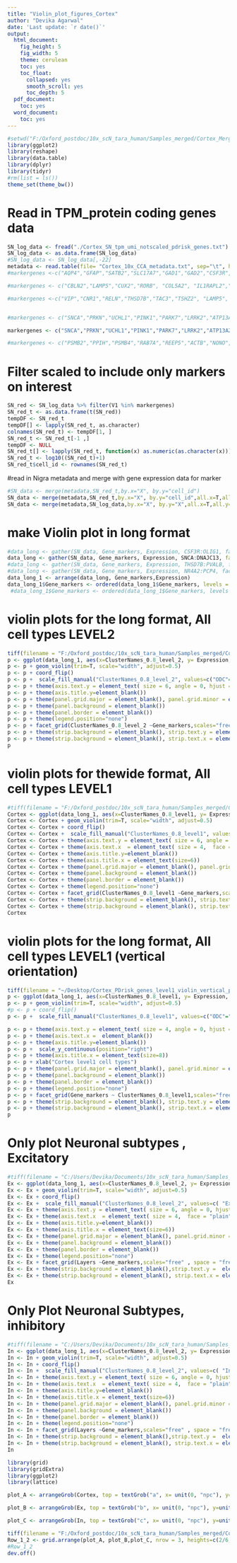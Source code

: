 ```yaml
---
title: "Violin_plot_figures_Cortex"
author: "Devika Agarwal"
date: 'Last update: `r date()`'
output:
  html_document:
    fig_height: 5
    fig_width: 5
    theme: cerulean
    toc: yes
    toc_float:
      collapsed: yes
      smooth_scroll: yes
      toc_depth: 5
  pdf_document:
    toc: yes
  word_document:
    toc: yes
---
```


```r
#setwd("F:/Oxford_postdoc/10x_scN_tara_human/Samples_merged/Cortex_Merged_CCA/Figures")
library(ggplot2)
library(reshape)
library(data.table)
library(dplyr)
library(tidyr)
#rm(list = ls())
theme_set(theme_bw())
```

# Read in TPM_protein coding genes data

```r
SN_log_data <- fread("./Cortex_SN_tpm_umi_notscaled_pdrisk_genes.txt")
SN_log_data <- as.data.frame(SN_log_data)
#SN_log_data <- SN_log_data[,-22]
metadata <- read.table(file= "Cortex_10x_CCA_metadata.txt", sep="\t", header=T)
#markergenes <-c("AQP4","GFAP","SATB2","SLC17A7","GAD1","GAD2","CSF3R","PLXDC2","MOG","MOBP","OLIG1","VCAN")# DISTINGUISING BETWEEN ALL CELL TYPES

#markergenes <- c("CBLN2","LAMP5","CUX2","RORB", "COL5A2", "IL1RAPL2","TPBG","ETV1", "PCP4","HS3ST5","HTR2C","TLE4","SEMA3D","NTNG2","NR4A2") # EXCITATORY NEURONS

#markergenes <-c("VIP","CNR1","RELN","THSD7B","TAC3","TSHZ2", "LAMP5", "SV2C","COL5A2","EYA4","NOS1","PVALB","SULF1", "RYR1","TAC1","SST","STXBP6", "SYNPR")# IHIBITORY NEURONS, dont need CCK


#markergenes <- c("SNCA","PRKN","UCHL1","PINK1","PARK7","LRRK2","ATP13A2","HTRA2","PLA2G6","FBXO7","VPS35","EIF4G1","DNAJC6","SYNJ1","DNAJC13","CHCHD2","VPS13C","GBA","MAPT","GAK","RAB29","BST1","SMPD1","SCARB2","CTSD","GALC","SLC17A5","ATP6V0A1","KAT8","ALAS1","COQ7","MCC1","CTSB") #PD genes

markergenes <- c("SNCA","PRKN","UCHL1","PINK1","PARK7","LRRK2","ATP13A2","FBXO7","VPS35","EIF4G1","DNAJC6","SYNJ1","CHCHD2","VPS13C","GBA","MAPT","GAK","SMPD1","SCARB2","SLC17A5","ATP6V0A1","CTSB","DNAJC13") #PD genes reduced

#markergenes <- c("PSMB2","PPIH","PSMB4","RAB7A","REEP5","ACTB","NONO","GAPDH","VPS29","EMC7","CHMP2A","SNRPD3") # House Keeping genes Viola
```

# Filter scaled to include only markers on interest
```r
SN_red <- SN_log_data %>% filter(V1 %in% markergenes)
SN_red_t <- as.data.frame(t(SN_red))
tempDF <- SN_red_t
tempDF[] <- lapply(SN_red_t, as.character)
colnames(SN_red_t) <- tempDF[1, ]
SN_red_t <- SN_red_t[-1 ,]
tempDF <- NULL
SN_red_t[] <- lapply(SN_red_t, function(x) as.numeric(as.character(x)))
SN_red_t <- log10((SN_red_t)+1)
SN_red_t$cell_id <- rownames(SN_red_t)


```
#read in Nigra metadata and merge with gene expression data for marker
```r
#SN_data <- merge(metadata,SN_red_t,by.x="X", by.y="cell_id")
SN_data <- merge(metadata,SN_red_t,by.x="X", by.y="cell_id",all.x=T,all.y=F) #for neuronal cell types only
SN_data <- merge(metadata,SN_log_data,by.x="X", by.y="X",all.x=T,all.y=F) #for neuronal cell types only
```


# make Violin plot in long format
```r
#data_long <- gather(SN_data, Gene_markers, Expression, CSF3R:OLIG1, factor_key=TRUE)# for all cell types
data_long <- gather(SN_data, Gene_markers, Expression, SNCA:DNAJC13, factor_key=TRUE)
#data_long <- gather(SN_data, Gene_markers, Expression, THSD7B:PVALB, factor_key=TRUE)
#data_long <- gather(SN_data, Gene_markers, Expression, NR4A2:PCP4, factor_key=TRUE)
data_long_1 <- arrange(data_long, Gene_markers,Expression)
data_long_1$Gene_markers <- ordered(data_long_1$Gene_markers, levels = c("SNCA","PRKN","UCHL1","PINK1","PARK7","LRRK2","ATP13A2","FBXO7","VPS35","EIF4G1","DNAJC6","SYNJ1","CHCHD2","VPS13C","GBA","MAPT","GAK","SMPD1","SCARB2","SLC17A5","ATP6V0A1","CTSB","DNAJC13"))      
 #data_long_1$Gene_markers <- ordered(data_long_1$Gene_markers, levels = c("CBLN2","LAMP5","CUX2","RORB", "COL5A2", "IL1RAPL2","TPBG","ETV1","PCP4","HS3ST5","HTR2C","TLE4","SEMA3D","NTNG2","NR4A2")) 
```

# violin plots for the long format, All cell types LEVEL2
```r
tiff(filename = "F:/Oxford_postdoc/10x_scN_tara_human/Samples_merged/Cortex_Merged_CCA/Figures/Cortex_level2_PDgenes.tiff", width = 14, height = 6,res = 300, units="in")
p <- ggplot(data_long_1, aes(x=ClusterNames_0.8_level_2, y= Expression, group= interaction(Gene_markers,ClusterNames_0.8_level_2), fill=ClusterNames_0.8_level_2 ))
p <- p + geom_violin(trim=T, scale="width", adjust=0.5)
p <- p + coord_flip()
p <- p +  scale_fill_manual("ClusterNames_0.8_level_2", values=c("ODC"="#00B0F6","OPC"="#E76BF3", "Ex1"="#6BB100", "Ex2"="#39B600","Ex3"="#00BA38","Ex4"="#00BA38","Ex5a"="#00BD5F","Ex5b"="#00BD5F","Ex6a"="#00BD5F","Ex6b"="#00BD5F","Ex8"="#00BD5F", "In1a"="#CF9400", "Microglia"="#00BFC4","Astrocyte"="#F8766D", "In1b"="#CF9400","In1c"="#CF9400", "In3"= "#CF9400","In4a"="#CF9400", "In4b"="#CF9400","In5"="#E58700", "In6a"="#C99800", "In6b"="#C99800", "In8"="#C99800")) 
p <- p + theme(axis.text.y = element_text( size = 6, angle = 0, hjust = 1, vjust = 0, face = "plain"))
p <- p + theme(axis.title.y=element_blank())
p <- p + theme(panel.grid.major = element_blank(), panel.grid.minor = element_blank())
p <- p + theme(panel.background = element_blank())
p <- p + theme(panel.border = element_blank())
p <- p + theme(legend.position="none")
p <- p + facet_grid(ClusterNames_0.8_level_2 ~Gene_markers,scales="free_y" , space = "free",shrink=T)
p <- p + theme(strip.background = element_blank(), strip.text.y = element_blank())
p <- p + theme(strip.background = element_blank(), strip.text.x = element_text(angle = 45, vjust = 1.0, hjust=1.0,size=6))
p
```

# violin plots for thewide format, All cell types LEVEL1
```r
#tiff(filename = "F:/Oxford_postdoc/10x_scN_tara_human/Samples_merged/Cortex_Merged_CCA/Figures/Cortex_level1_PDgenes.tiff", width = 14, height = 4,res = 300, units="in")
Cortex <- ggplot(data_long_1, aes(x=ClusterNames_0.8_level1, y= Expression, group= interaction(Gene_markers,ClusterNames_0.8_level1), fill=ClusterNames_0.8_level1 ))
Cortex <- Cortex + geom_violin(trim=T, scale="width", adjust=0.5)
Cortex <- Cortex + coord_flip()
Cortex <- Cortex +  scale_fill_manual("ClusterNames_0.8_level1", values=c("ODC"="#00B0F6","OPC"="#E76BF3", "Ex neurons"="#39B600","In neurons"="#CF9400", "Microglia"="#00BFC4","Astrocyte"="#F8766D")) 
Cortex <- Cortex + theme(axis.text.y = element_text( size = 6, angle = 0, hjust = 1, vjust = 0, face = "plain"))
Cortex <- Cortex + theme(axis.text.x  = element_text( size = 4,  face = "plain"))
Cortex <- Cortex + theme(axis.title.y=element_blank())
Cortex <- Cortex + theme(axis.title.x = element_text(size=6))
Cortex <- Cortex + theme(panel.grid.major = element_blank(), panel.grid.minor = element_blank())
Cortex <- Cortex + theme(panel.background = element_blank())
Cortex <- Cortex + theme(panel.border = element_blank())
Cortex <- Cortex + theme(legend.position="none")
Cortex <- Cortex + facet_grid(ClusterNames_0.8_level1 ~Gene_markers,scales="free" , space = "free",shrink=T)
Cortex <- Cortex + theme(strip.background = element_blank(), strip.text.y = element_blank())
Cortex <- Cortex + theme(strip.background = element_blank(), strip.text.x = element_text(angle = 45, vjust = 1.0, hjust=1.0,size=6))
Cortex
```

# violin plots for the long format, All cell types LEVEL1 (vertical orientation)
```r
tiff(filename = "~/Desktop/Cortex_PDrisk_genes_level1_violin_vertical_plot_tpm_umi_notscaled_v1.tiff", width = 15, height = 20,res = 300, units="cm")
p <- ggplot(data_long_1, aes(x=ClusterNames_0.8_level1, y= Expression, group= interaction(Gene_markers,ClusterNames_0.8_level1), fill=ClusterNames_0.8_level1))
p <- p + geom_violin(trim=T, scale="width", adjust=0.5)
#p <- p + coord_flip()
p <- p +  scale_fill_manual("ClusterNames_0.8_level1", values=c("ODC"="#00B0F6","OPC"="#E76BF3", "Ex Neurons"="#39B600","In Neurons"="#CF9400", "Microglia"="#00BFC4","Astrocyte"="#F8766D")) 

p <- p + theme(axis.text.y = element_text( size = 4, angle = 0, hjust = 1, vjust = 0, face = "plain"))
p <- p + theme(axis.text.x =  element_blank())
p <- p + theme(axis.title.y=element_blank())
p <- p +  scale_y_continuous(position="right")
p <- p + theme(axis.title.x = element_text(size=8))
p <- p + xlab("Cortex level1 cell types")
p <- p + theme(panel.grid.major = element_blank(), panel.grid.minor = element_blank())
p <- p + theme(panel.background = element_blank())
p <- p + theme(panel.border = element_blank())
p <- p + theme(legend.position="none")
p <- p + facet_grid(Gene_markers ~ ClusterNames_0.8_level1,scales="free" , space = "free",shrink=T, switch="y")
p <- p + theme(strip.background = element_blank(), strip.text.y = element_text(size=6,angle = 180, hjust = 1, vjust = 0))
p <- p + theme(strip.background = element_blank(), strip.text.x = element_text(angle = 45, vjust = 1.0, hjust=1.0,size=6))
p


```


# Only plot Neuronal subtypes , Excitatory
```r
#tiff(filename = "C:/Users/Devika/Documents/10x_scN_tara_human/Samples_merged/Cortex_merge_CCA/Cortex_excitatory_neuronal_cell_type_markers_violin_plot.tiff", width = 10, height = 4,res = 300, units="in")
Ex <- ggplot(data_long_1, aes(x=ClusterNames_0.8_level_2, y= Expression, group= interaction(Gene_markers,ClusterNames_0.8_level_2), fill=ClusterNames_0.8_level_2 ))
Ex <- Ex + geom_violin(trim=T, scale="width", adjust=0.5)
Ex <- Ex + coord_flip()
Ex <- Ex +  scale_fill_manual("ClusterNames_0.8_level_2", values=c( "Ex1"="#6BB100", "Ex2"="#39B600","Ex3"="#00BA38","Ex4"="#00BA38","Ex5a"="#00BD5F","Ex5b"="#00BD5F","Ex6a"="#00BD5F","Ex6b"="#00BD5F","Ex8"="#00BD5F")) 
Ex <- Ex + theme(axis.text.y = element_text( size = 6, angle = 0, hjust = 1, vjust = 0, face = "plain"))
Ex <- Ex + theme(axis.text.x  = element_text( size = 4,  face = "plain"))
Ex <- Ex + theme(axis.title.y=element_blank())
Ex <- Ex + theme(axis.title.x = element_text(size=6))
Ex <- Ex + theme(panel.grid.major = element_blank(), panel.grid.minor = element_blank())
Ex <- Ex + theme(panel.background = element_blank())
Ex <- Ex + theme(panel.border = element_blank())
Ex <- Ex + theme(legend.position="none")
Ex <- Ex + facet_grid(Layers ~Gene_markers,scales="free" , space = "free",shrink=T)
Ex <- Ex + theme(strip.background = element_blank(),strip.text.y =  element_text(size=6, face="bold", angle=0))
Ex <- Ex + theme(strip.background = element_blank(), strip.text.x = element_text(angle = 45, vjust = 1.0, hjust=1.0,size=6))
Ex
```

# Only Plot Neuronal Subtypes, inhibitory
```r
#tiff(filename = "C:/Users/Devika/Documents/10x_scN_tara_human/Samples_merged/Cortex_merge_CCA/Cortex_inhibitory_neuronal_cell_type_markers_violin_plot.tiff", width = 10, height = 4,res = 300, units="in")
In <- ggplot(data_long_1, aes(x=ClusterNames_0.8_level_2, y= Expression, group= interaction(Gene_markers,ClusterNames_0.8_level_2), fill=ClusterNames_0.8_level_2 ))
In <- In + geom_violin(trim=T, scale="width", adjust=0.5)
In <- In + coord_flip()
In <- In +  scale_fill_manual("ClusterNames_0.8_level_2", values=c( "In1a"="#CF9400", "In1b"="#CF9400","In1c"="#CF9400", "In3"= "#CF9400","In4a"="#CF9400", "In4b"="#CF9400","In5"="#E58700", "In6a"="#C99800", "In6b"="#C99800", "In8"="#C99800")) 
In <- In + theme(axis.text.y = element_text( size = 6, angle = 0, hjust = 1, vjust = 0, face = "plain"))
In <- In + theme(axis.text.x  = element_text( size = 4,  face = "plain"))
In <- In + theme(axis.title.y=element_blank())
In <- In + theme(axis.title.x = element_text(size=6))
In <- In + theme(panel.grid.major = element_blank(), panel.grid.minor = element_blank())
In <- In + theme(panel.background = element_blank())
In <- In + theme(panel.border = element_blank())
In <- In + theme(legend.position="none")
In <- In + facet_grid(Layers ~Gene_markers,scales="free" , space = "free",shrink=T)
In <- In + theme(strip.background = element_blank(),strip.text.y =  element_text(size=6, face="bold", angle=0))
In <- In + theme(strip.background = element_blank(), strip.text.x = element_text(angle = 45, vjust = 1.0, hjust=1.0,size=5))
In
```
```r
library(grid)
library(gridExtra)
library(ggplot2)
library(lattice)
```

```r
plot_A <- arrangeGrob(Cortex, top = textGrob("a", x= unit(0, "npc"), y=unit(1,"npc"), just = c("left","top"), gp= gpar(col="black", fontsize=10,fontfamily="Times Roman", fontface="bold")))

plot_B <- arrangeGrob(Ex, top = textGrob("b", x= unit(0, "npc"), y=unit(1,"npc"), just = c("left","top"), gp= gpar(col="black", fontsize=10,fontfamily="Times Roman", fontface="bold")))

plot_C <- arrangeGrob(In, top = textGrob("c", x= unit(0, "npc"), y=unit(1,"npc"), just = c("left","top"), gp= gpar(col="black", fontsize=10,fontfamily="Times Roman", fontface="bold")))

tiff(filename = "F:/Oxford_postdoc/10x_scN_tara_human/Samples_merged/Cortex_Merged_CCA/Figures/Cortex_celltypes_multipanel.tiff", width = 17, height = 20,res = 300, units="cm")
Row_1_2 <- grid.arrange(plot_A, plot_B,plot_C, nrow = 3, heights=c(2/6,2/6,2/6))
#Row_1_2
dev.off()
```

